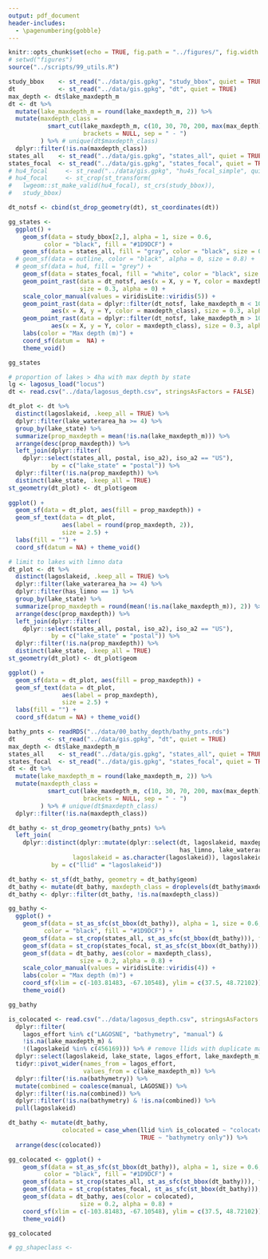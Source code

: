 ```yaml
---
output: pdf_document
header-includes: 
  - \pagenumbering{gobble}
---
```


```r
knitr::opts_chunk$set(echo = TRUE, fig.path = "../figures/", fig.width = 6.5, fig.height = 4.5)
# setwd("figures")
source("../scripts/99_utils.R")
```

```r
study_bbox    <- st_read("../data/gis.gpkg", "study_bbox", quiet = TRUE)
dt            <- st_read("../data/gis.gpkg", "dt", quiet = TRUE)
max_depth <- dt$lake_maxdepth_m
dt <- dt %>%
  mutate(lake_maxdepth_m = round(lake_maxdepth_m, 2)) %>%
  mutate(maxdepth_class = 
           smart_cut(lake_maxdepth_m, c(10, 30, 70, 200, max(max_depth)), 
                     brackets = NULL, sep = " - ")
         ) %>% # unique(dt$maxdepth_class)
  dplyr::filter(!is.na(maxdepth_class))
states_all    <- st_read("../data/gis.gpkg", "states_all", quiet = TRUE)
states_focal  <- st_read("../data/gis.gpkg", "states_focal", quiet = TRUE)
# hu4_focal     <- st_read("../data/gis.gpkg", "hu4s_focal_simple", quiet = TRUE)
# hu4_focal     <- st_crop(st_transform(
#   lwgeom::st_make_valid(hu4_focal), st_crs(study_bbox)), 
#   study_bbox)

dt_notsf <- cbind(st_drop_geometry(dt), st_coordinates(dt))

gg_states <- 
  ggplot() + 
    geom_sf(data = study_bbox[2,], alpha = 1, size = 0.6, 
          color = "black", fill = "#1D9DCF") +
    geom_sf(data = states_all, fill = "gray", color = "black", size = 0.3) +
  # geom_sf(data = outline, color = "black", alpha = 0, size = 0.8) +
  # geom_sf(data = hu4, fill = "grey") +
    geom_sf(data = states_focal, fill = "white", color = "black", size = 0.4) + 
    geom_point_rast(data = dt_notsf, aes(x = X, y = Y, color = maxdepth_class), 
                    size = 0.3, alpha = 0) +
    scale_color_manual(values = viridisLite::viridis(5)) +
    geom_point_rast(data = dplyr::filter(dt_notsf, lake_maxdepth_m < 10), 
            aes(x = X, y = Y, color = maxdepth_class), size = 0.3, alpha = 0.8) +
    geom_point_rast(data = dplyr::filter(dt_notsf, lake_maxdepth_m > 10), 
            aes(x = X, y = Y, color = maxdepth_class), size = 0.3, alpha = 0.8) +
    labs(color = "Max depth (m)") +
    coord_sf(datum =  NA) +
    theme_void()

gg_states
```

```r
# proportion of lakes > 4ha with max depth by state
lg <- lagosus_load("locus")
dt <- read.csv("../data/lagosus_depth.csv", stringsAsFactors = FALSE)

dt_plot <- dt %>%
  distinct(lagoslakeid, .keep_all = TRUE) %>%
  dplyr::filter(lake_waterarea_ha >= 4) %>%
  group_by(lake_state) %>%
  summarize(prop_maxdepth = mean(!is.na(lake_maxdepth_m))) %>%
  arrange(desc(prop_maxdepth)) %>%
  left_join(dplyr::filter(
    dplyr::select(states_all, postal, iso_a2), iso_a2 == "US"), 
            by = c("lake_state" = "postal")) %>%
  dplyr::filter(!is.na(prop_maxdepth)) %>%
  distinct(lake_state, .keep_all = TRUE)
st_geometry(dt_plot) <- dt_plot$geom
  
ggplot() + 
  geom_sf(data = dt_plot, aes(fill = prop_maxdepth)) + 
  geom_sf_text(data = dt_plot, 
               aes(label = round(prop_maxdepth, 2)), 
               size = 2.5) +
  labs(fill = "") +
  coord_sf(datum = NA) + theme_void()

# limit to lakes with limno data
dt_plot <- dt %>%
  distinct(lagoslakeid, .keep_all = TRUE) %>%
  dplyr::filter(lake_waterarea_ha >= 4) %>%
  dplyr::filter(has_limno == 1) %>%
  group_by(lake_state) %>%
  summarize(prop_maxdepth = round(mean(!is.na(lake_maxdepth_m)), 2)) %>%
  arrange(desc(prop_maxdepth)) %>%
  left_join(dplyr::filter(
    dplyr::select(states_all, postal, iso_a2), iso_a2 == "US"), 
            by = c("lake_state" = "postal")) %>%
  dplyr::filter(!is.na(prop_maxdepth)) %>%
  distinct(lake_state, .keep_all = TRUE)
st_geometry(dt_plot) <- dt_plot$geom

ggplot() + 
  geom_sf(data = dt_plot, aes(fill = prop_maxdepth)) + 
  geom_sf_text(data = dt_plot,
               aes(label = prop_maxdepth),
               size = 2.5) +
  labs(fill = "") +
  coord_sf(datum = NA) + theme_void()
```

```r
bathy_pnts <- readRDS("../data/00_bathy_depth/bathy_pnts.rds")
dt         <- st_read("../data/gis.gpkg", "dt", quiet = TRUE)
max_depth <- dt$lake_maxdepth_m
states_all    <- st_read("../data/gis.gpkg", "states_all", quiet = TRUE)
states_focal  <- st_read("../data/gis.gpkg", "states_focal", quiet = TRUE)
dt <- dt %>%
  mutate(lake_maxdepth_m = round(lake_maxdepth_m, 2)) %>%
  mutate(maxdepth_class = 
           smart_cut(lake_maxdepth_m, c(10, 30, 70, 200, max(max_depth)), 
                     brackets = NULL, sep = " - ")
         ) %>% # unique(dt$maxdepth_class)
  dplyr::filter(!is.na(maxdepth_class))

dt_bathy <- st_drop_geometry(bathy_pnts) %>% 
  left_join(
    dplyr::distinct(dplyr::mutate(dplyr::select(dt, lagoslakeid, maxdepth_class, 
                                                has_limno, lake_waterarea_ha),
                  lagoslakeid = as.character(lagoslakeid)), lagoslakeid, .keep_all = TRUE),
            by = c("llid" = "lagoslakeid"))

dt_bathy <- st_sf(dt_bathy, geometry = dt_bathy$geom)
dt_bathy <- mutate(dt_bathy, maxdepth_class = droplevels(dt_bathy$maxdepth_class)) 
dt_bathy <- dplyr::filter(dt_bathy, !is.na(maxdepth_class))

gg_bathy <- 
  ggplot() + 
    geom_sf(data = st_as_sfc(st_bbox(dt_bathy)), alpha = 1, size = 0.6, 
          color = "black", fill = "#1D9DCF") +
    geom_sf(data = st_crop(states_all, st_as_sfc(st_bbox(dt_bathy))), fill = "gray", color = "black", size = 0.3) +
    geom_sf(data = st_crop(states_focal, st_as_sfc(st_bbox(dt_bathy))), fill = "white", color = "black", size = 0.4) + 
    geom_sf(data = dt_bathy, aes(color = maxdepth_class), 
                    size = 0.2, alpha = 0.8) +
    scale_color_manual(values = viridisLite::viridis(4)) +
    labs(color = "Max depth (m)") +
    coord_sf(xlim = c(-103.81483, -67.10548), ylim = c(37.5, 48.72102)) +
    theme_void()

gg_bathy
```

```r
is_colocated <- read.csv("../data/lagosus_depth.csv", stringsAsFactors = FALSE) %>%
  dplyr::filter(
    lagos_effort %in% c("LAGOSNE", "bathymetry", "manual") &
    !is.na(lake_maxdepth_m) &
    !(lagoslakeid %in% c(456169))) %>% # remove llids with duplicate manual depth)
  dplyr::select(lagoslakeid, lake_state, lagos_effort, lake_maxdepth_m) %>%
  tidyr::pivot_wider(names_from = lagos_effort, 
                     values_from = c(lake_maxdepth_m)) %>%
  dplyr::filter(!is.na(bathymetry)) %>%
  mutate(combined = coalesce(manual, LAGOSNE)) %>%
  dplyr::filter(!is.na(combined)) %>%
  dplyr::filter(!is.na(bathymetry) & !is.na(combined)) %>%
  pull(lagoslakeid)

dt_bathy <- mutate(dt_bathy, 
               colocated = case_when(llid %in% is_colocated ~ "colocated", 
                                     TRUE ~ "bathymetry only")) %>%
  arrange(desc(colocated))

gg_colocated <- ggplot() + 
    geom_sf(data = st_as_sfc(st_bbox(dt_bathy)), alpha = 1, size = 0.6, 
          color = "black", fill = "#1D9DCF") +
    geom_sf(data = st_crop(states_all, st_as_sfc(st_bbox(dt_bathy))), fill = "gray", color = "black", size = 0.3) +
    geom_sf(data = st_crop(states_focal, st_as_sfc(st_bbox(dt_bathy))), fill = "white", color = "black", size = 0.4) + 
    geom_sf(data = dt_bathy, aes(color = colocated),
                    size = 0.2, alpha = 0.8) +
    coord_sf(xlim = c(-103.81483, -67.10548), ylim = c(37.5, 48.72102)) +
    theme_void()

gg_colocated

# gg_shapeclass <- 
  
```

